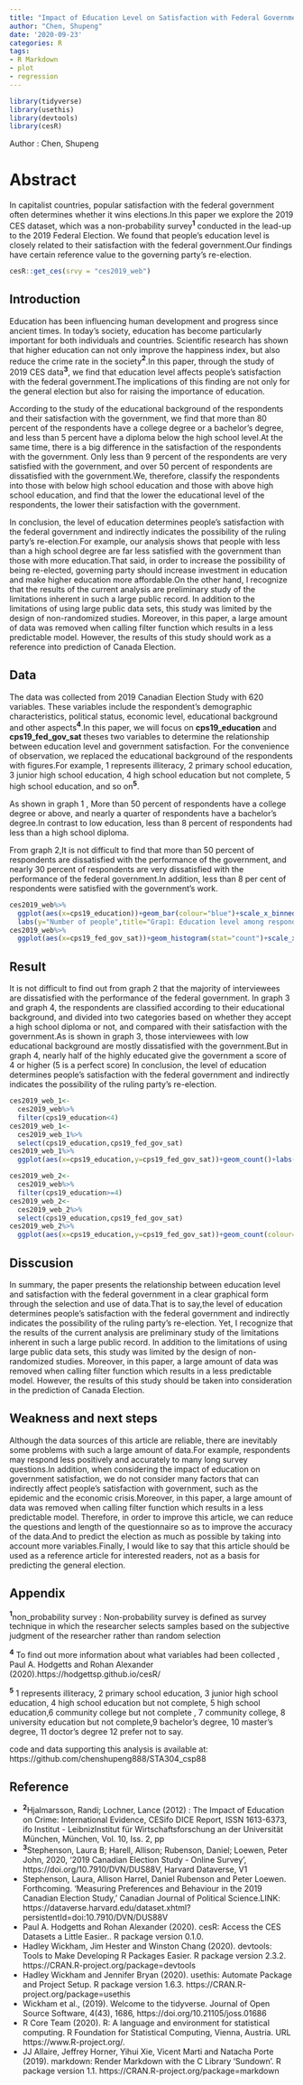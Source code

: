 ```yaml
---
title: "Impact of Education Level on Satisfaction with Federal Government"
author: "Chen, Shupeng"
date: '2020-09-23'
categories: R
tags:
- R Markdown
- plot
- regression
---
```


```r
library(tidyverse)
library(usethis)
library(devtools)
library(cesR)
```
Author : Chen, Shupeng

# Abstract
In capitalist countries, popular satisfaction with the federal government often determines whether it wins elections.In this paper we explore the 2019 CES dataset, which was a non-probability survey**^1^** conducted in the lead-up to the 2019 Federal Election. We found that people's education level is closely related to their satisfaction with the federal government.Our findings have certain reference value to the governing  party's re-election.

```r
cesR::get_ces(srvy = "ces2019_web")
```

## Introduction
Education has been influencing human development and progress since ancient times. In today's society, education has become particularly important for both individuals and countries. Scientific research has shown that higher education can not only improve the happiness index, but also reduce the crime rate in the society**^2^**.In this paper, through the study of 2019 CES data**^3^**, we find that education level affects people's satisfaction with the federal government.The implications of this finding are not only for the general election but also for raising the importance of education.  


According to the study of the educational background of the respondents and their satisfaction with the government, we find that more than 80 percent of the respondents have a college degree or a bachelor's degree, and less than 5 percent have a diploma below the high school level.At the same time, there is a big difference in the satisfaction of the respondents with the government. Only less than 9 percent of the respondents are very satisfied with the government, and over 50 percent of respondents are dissatisfied with the government.We, therefore,  classify the respondents into those with below high school education and those with above high school education, and find that the lower the educational level of the respondents, the lower their satisfaction with the government.

In conclusion, the level of education determines people's satisfaction with the federal government and indirectly indicates the possibility of the ruling party's re-election.For example, our analysis shows that people with less than a high school degree are far less satisfied with the government than those with more education.That said, in order to increase the possibility of being re-elected, governing party should increase investment in education and make higher education more affordable.On the other hand,  I recognize that the results of the current analysis are preliminary study of the limitations inherent in such a large public record. In addition to the limitations of using large public data sets, this study was limited by the design of non-randomized studies. Moreover, in this paper, a large amount of data was removed when calling filter function which results in a less predictable model. However, the results of this study should work as a reference into prediction of Canada Election.

## Data
The data was collected from 2019 Canadian Election Study with 620 variables. These variables include the respondent's demographic characteristics, political status, economic level, educational background and other aspects**^4^**.In this paper, we will focus on **cps19_education** and **cps19_fed_gov_sat** theses two variables to determine the relationship between education level and government satisfaction. For the convenience of observation, we replaced the educational background of the respondents with figures.For example, 1 represents illiteracy, 2 primary school education, 3 junior high school education, 4 high school education but not complete, 5 high school education, and so on**^5^**.

As shown in graph 1 , More than 50 percent of respondents have a college degree or above, and nearly a quarter of respondents have a bachelor's degree.In contrast to low education, less than 8 percent of respondents had less than a high school diploma.

From graph 2,It is not difficult to find that more than 50 percent of respondents are dissatisfied with the performance of the government, and nearly 30 percent of respondents are very dissatisfied with the performance of the federal government.In addition, less than 8 per cent of respondents were satisfied with the government's work.

```r
ces2019_web%>%
  ggplot(aes(x=cps19_education))+geom_bar(colour="blue")+scale_x_binned(name="Education Level")+
  labs(y="Number of people",title="Grap1: Education level among respondents",caption= "Source:Stephenson, Laura B; Harell, Allison; Rubenson, Daniel; Loewen, Peter John, 2020, '2019 Canadian Election Study")+theme_bw()
ces2019_web%>%
  ggplot(aes(x=cps19_fed_gov_sat))+geom_histogram(stat="count")+scale_x_binned(name= "Satisfaction to Federal Government")+labs(y="Number of people",title="Graph2: Respondents'Satisfaction with Federal Government",caption= "Source:Stephenson, Laura B; Harell, Allison; Rubenson, Daniel; Loewen, Peter John, 2020, '2019 Canadian Election Study")+theme_linedraw()
```

## Result
It is not difficult to find out from graph 2 that the majority of interviewees are dissatisfied with the performance of the federal government. In graph 3 and graph 4, the respondents are classified according to their educational background, and divided into two categories based on whether they accept a high school diploma or not, and compared with their satisfaction with the government.As is shown in graph 3, those interviewees with low educational background are mostly dissatisfied with the government.But in graph 4, nearly half of the highly educated give the government a score of 4 or higher (5 is a perfect score) In conclusion, the level of education determines people's satisfaction with the federal government and indirectly indicates the possibility of the ruling party's re-election.
```r
ces2019_web_1<-
  ces2019_web%>%
  filter(cps19_education<4)
ces2019_web_1<-
  ces2019_web_1%>%
  select(cps19_education,cps19_fed_gov_sat)
ces2019_web_1%>%
  ggplot(aes(x=cps19_education,y=cps19_fed_gov_sat))+geom_count()+labs(y="Satisfaction with Federal Government",x="Education Level",title="Graph3:Relationship between Satisfaction with Government and high Education",caption= "Source:Stephenson, Laura; Harell, Allison; Rubenson, Daniel; Loewen, Peter, 2020, '2019 CES")+theme_linedraw()

ces2019_web_2<-
  ces2019_web%>%
  filter(cps19_education>=4)
ces2019_web_2<-
  ces2019_web_2%>%
  select(cps19_education,cps19_fed_gov_sat)
ces2019_web_2%>%
  ggplot(aes(x=cps19_education,y=cps19_fed_gov_sat))+geom_count(colour="blue")+labs(y="Satisfaction with Federal Government",x="Education Level",title="Graph4:Relationship between Satisfaction with Government and low Education",caption= "Source: Stephenson, Laura; Harell, Allison; Rubenson, Daniel; Loewen, Peter, 2020, '2019 CES")+theme_classic()
```

## Disscusion
In summary, the paper presents the relationship between education level and satisfaction with the federal government in a clear graphical form through the selection and use of data.That is to say,the level of education determines people's satisfaction with the federal government and indirectly indicates the possibility of the ruling party's re-election. Yet, I recognize that the results of the current analysis are preliminary study of the limitations inherent in such a large public record. In addition to the limitations of using large public data sets, this study was limited by the design of non-randomized studies. Moreover, in this paper, a large amount of data was removed when calling filter function which results in a less predictable model. However, the results of this study should be taken into consideration in the prediction of Canada Election.



## Weakness and next steps
Although the data sources of this article are reliable, there are inevitably some problems with such a large amount of data.For example, respondents may respond less positively and accurately to many long survey questions.In addition, when considering the impact of education on government satisfaction, we do not consider many factors that can indirectly affect people's satisfaction with government, such as the epidemic and the economic crisis.Moreover, in this paper, a large amount of data was removed when calling filter function which results in a less predictable model. Therefore, in order to improve this article, we can reduce the questions and length of the questionnaire so as to improve the accuracy of the data.And to predict the election as much as possible by taking into account more variables.Finally, I would like to say that this article should be used as a reference article for interested readers, not as a basis for predicting the general election.



## Appendix
**^1^**non_probability survey : Non-probability survey is defined as survey technique in which the researcher selects samples    based on the subjective judgment of the researcher rather than random selection

**^4^** To find out more information about what variables had been collected , Paul A. Hodgetts and Rohan Alexander (2020).https://hodgettsp.github.io/cesR/

**^5^** 1 represents illiteracy, 2 primary school education, 3 junior high school education, 4 high school education but not complete, 5 high school education,6 community college but not complete , 7 community college, 8 university education but not complete,9 bachelor's degree, 10 master's degree, 11 doctor's degree 12 prefer not to say.

code and data supporting this analysis is available at: https://github.com/chenshupeng888/STA304_csp88


## Reference

- **^2^**Hjalmarsson, Randi; Lochner, Lance (2012) : The Impact of Education on Crime: International Evidence, CESifo DICE Report,   ISSN 1613-6373, ifo Institut - LeibnizInstitut für Wirtschaftsforschung an der Universität München, München, Vol. 10, Iss. 2, pp
- **^3^**Stephenson, Laura B; Harell, Allison; Rubenson, Daniel; Loewen, Peter John, 2020, '2019 Canadian Election Study - Online       Survey', https://doi.org/10.7910/DVN/DUS88V, Harvard Dataverse, V1
- Stephenson, Laura, Allison Harrel, Daniel Rubenson and Peter Loewen. Forthcoming. 'Measuring Preferences and Behaviour in the   2019 Canadian Election Study,' Canadian Journal of Political Science.LINK:  https://dataverse.harvard.edu/dataset.xhtml?persistentId=doi:10.7910/DVN/DUS88V
- Paul A. Hodgetts and Rohan Alexander (2020). cesR: Access the CES Datasets a Little Easier.. R package version
  0.1.0.
- Hadley Wickham, Jim Hester and Winston Chang (2020). devtools: Tools to Make Developing R Packages Easier. R
  package version 2.3.2. https://CRAN.R-project.org/package=devtools
- Hadley Wickham and Jennifer Bryan (2020). usethis: Automate Package and Project Setup. R package version 1.6.3.
  https://CRAN.R-project.org/package=usethis
- Wickham et al., (2019). Welcome to the tidyverse. Journal of Open Source Software, 4(43), 1686,
  https://doi.org/10.21105/joss.01686
- R Core Team (2020). R: A language and environment for statistical computing. R Foundation for Statistical
  Computing, Vienna, Austria. URL https://www.R-project.org/.
- JJ Allaire, Jeffrey Horner, Yihui Xie, Vicent Marti and Natacha Porte (2019). markdown: Render Markdown with the
  C Library 'Sundown'. R package version 1.1. https://CRAN.R-project.org/package=markdown
